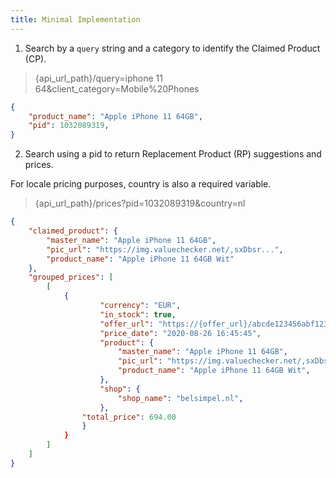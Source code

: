 ```yaml
---
title: Minimal Implementation
---
```


1. Search by a `query` string and a category to identify the
Claimed Product (CP).

> \{api_url_path\}/query=iphone 11 64&client_category=Mobile%20Phones
```json excerpt
{
    "product_name": "Apple iPhone 11 64GB",
    "pid": 1032089319,
}
```

2. Search using a pid to return Replacement Product (RP) suggestions and
prices.
<Tip>
    For locale pricing purposes, country is also a required variable.
</Tip>

> \{api_url_path\}/prices?pid=1032089319&country=nl
```json excerpt
{
    "claimed_product": {
        "master_name": "Apple iPhone 11 64GB",
        "pic_url": "https://img.valuechecker.net/,sxDbsr...",
        "product_name": "Apple iPhone 11 64GB Wit"
    },
    "grouped_prices": [
        [
            {
                    "currency": "EUR",
                    "in_stock": true,
                    "offer_url": "https://{offer_url}/abcde123456abf1234",
                    "price_date": "2020-08-26 16:45:45",
                    "product": {
                        "master_name": "Apple iPhone 11 64GB",
                        "pic_url": "https://img.valuechecker.net/,sxDbsr...",
                        "product_name": "Apple iPhone 11 64GB Wit",
                    },
                    "shop": {
                        "shop_name": "belsimpel.nl",
                    },
                "total_price": 694.00
                }
            }   
        ]
    ]
}
```
